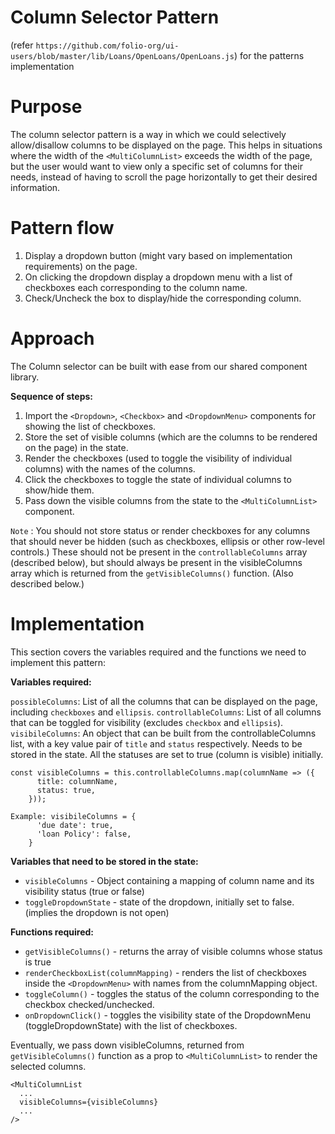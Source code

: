 # Column Selector Pattern 

(refer `https://github.com/folio-org/ui-users/blob/master/lib/Loans/OpenLoans/OpenLoans.js`) for the patterns implementation

# Purpose

The column selector pattern is a way in which we could selectively allow/disallow columns to be displayed on the page.
This helps in situations where the width of the `<MultiColumnList>` exceeds the width of the page, but the user would  want to view only a specific set of columns for their needs, instead of having to scroll the page horizontally to get their desired information.

# Pattern flow

1) Display a dropdown button (might vary based on implementation requirements) on the page.
2) On clicking the dropdown display a dropdown menu with a list of checkboxes each corresponding to the column name.
3) Check/Uncheck the box to display/hide the corresponding column.

# Approach

The Column selector can be built with ease from our shared component library.

**Sequence of steps:**

1) Import the `<Dropdown>`, `<Checkbox>` and `<DropdownMenu>` components for showing the list of checkboxes.
2) Store the set of visible columns (which are the columns to be rendered on the page) in the state.
3) Render the checkboxes (used to toggle the visibility of individual columns) with the names of the columns.
4) Click the checkboxes to toggle the state of individual columns to show/hide them.
5) Pass down the visible columns from the state to the `<MultiColumnList>` component.

`Note` : You should not store status or render checkboxes for any columns that should never be hidden (such as checkboxes, ellipsis or other row-level controls.) These should not be present in the `controllableColumns` array (described below), but should always be present in the visibleColumns array which is returned from the `getVisibleColumns()` function. (Also described below.)

# Implementation

This section covers the variables required and the functions we need to implement this pattern:

**Variables required:**

`possibleColumns`: List of all the columns that can be displayed on the page, including `checkboxes` and `ellipsis`.
`controllableColumns`: List of all columns that can be toggled for visibility (excludes `checkbox` and `ellipsis`).
`visibileColumns`: An object that can be built from the controllableColumns list, with a key value pair of `title` and `status` respectively. Needs to be stored in the state. All the statuses are set to true (column is visible) initially.

```
const visibleColumns = this.controllableColumns.map(columnName => ({
      title: columnName,
      status: true,
    }));
```

```
Example: visibileColumns = {
      'due date': true,
      'loan Policy': false,
    }
```

**Variables that need to be stored in the state:**

- `visibleColumns` - Object containing a mapping of column name and its visibility status (true or false)
- `toggleDropdownState` - state of the dropdown, initially set to false. (implies the dropdown is not open)

**Functions required:**

- `getVisibleColumns()` - returns the array of visible columns whose status is true
- `renderCheckboxList(columnMapping)` - renders the list of checkboxes inside the `<DropdownMenu>` with names from the columnMapping object.        
- `toggleColumn()` - toggles the status of the column corresponding to the checkbox checked/unchecked.
- `onDropdownClick()` - toggles the visibility state of the DropdownMenu (toggleDropdownState) with the list of checkboxes.

Eventually, we pass down visibleColumns, returned from `getVisibleColumns()` function as a prop to `<MultiColumnList>` to render the selected columns.


```
<MultiColumnList
  ...
  visibleColumns={visibleColumns}
  ...
/>
```

